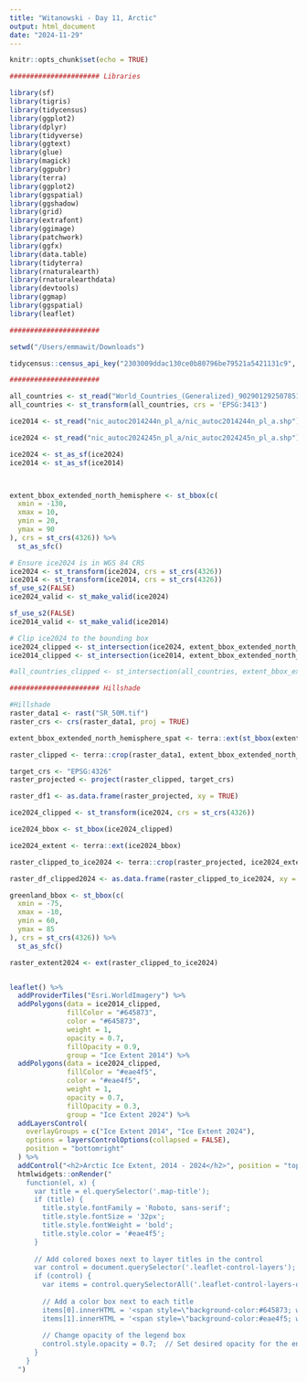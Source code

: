 ```yaml
---
title: "Witanowski - Day 11, Arctic"
output: html_document
date: "2024-11-29"
---
```


```r
knitr::opts_chunk$set(echo = TRUE)
```

```r

###################### Libraries 

library(sf)
library(tigris)
library(tidycensus)
library(ggplot2)
library(dplyr)
library(tidyverse)
library(ggtext)
library(glue)
library(magick)
library(ggpubr)
library(terra)
library(ggplot2)
library(ggspatial)
library(ggshadow)
library(grid)
library(extrafont)
library(ggimage)
library(patchwork)
library(ggfx)
library(data.table)
library(tidyterra)
library(rnaturalearth)
library(rnaturalearthdata)
library(devtools)
library(ggmap)
library(ggspatial)
library(leaflet)


```

```r

######################

setwd("/Users/emmawit/Downloads")

tidycensus::census_api_key("2303009ddac130ce0b80796be79521a5421131c9", overwrite = TRUE)

######################

all_countries <- st_read("World_Countries_(Generalized)_9029012925078512962.geojson")
all_countries <- st_transform(all_countries, crs = 'EPSG:3413')

ice2014 <- st_read("nic_autoc2014244n_pl_a/nic_autoc2014244n_pl_a.shp")

ice2024 <- st_read("nic_autoc2024245n_pl_a/nic_autoc2024245n_pl_a.shp")

ice2024 <- st_as_sf(ice2024)
ice2014 <- st_as_sf(ice2014)



extent_bbox_extended_north_hemisphere <- st_bbox(c(
  xmin = -130,  
  xmax = 10,   
  ymin = 20,    
  ymax = 90   
), crs = st_crs(4326)) %>%
  st_as_sfc()

# Ensure ice2024 is in WGS 84 CRS
ice2024 <- st_transform(ice2024, crs = st_crs(4326))
ice2014 <- st_transform(ice2014, crs = st_crs(4326))
sf_use_s2(FALSE)
ice2024_valid <- st_make_valid(ice2024)

sf_use_s2(FALSE)
ice2014_valid <- st_make_valid(ice2014)

# Clip ice2024 to the bounding box
ice2024_clipped <- st_intersection(ice2024, extent_bbox_extended_north_hemisphere)
ice2014_clipped <- st_intersection(ice2014, extent_bbox_extended_north_hemisphere)

#all_countries_clipped <- st_intersection(all_countries, extent_bbox_extended_north_hemisphere)

###################### Hillshade

#Hillshade
raster_data1 <- rast("SR_50M.tif")
raster_crs <- crs(raster_data1, proj = TRUE) 

extent_bbox_extended_north_hemisphere_spat <- terra::ext(st_bbox(extent_bbox_extended_north_hemisphere))

raster_clipped <- terra::crop(raster_data1, extent_bbox_extended_north_hemisphere_spat)

target_crs <- "EPSG:4326"
raster_projected <- project(raster_clipped, target_crs)    

raster_df1 <- as.data.frame(raster_projected, xy = TRUE)

ice2024_clipped <- st_transform(ice2024, crs = st_crs(4326))

ice2024_bbox <- st_bbox(ice2024_clipped)

ice2024_extent <- terra::ext(ice2024_bbox)

raster_clipped_to_ice2024 <- terra::crop(raster_projected, ice2024_extent)

raster_df_clipped2024 <- as.data.frame(raster_clipped_to_ice2024, xy = TRUE)

greenland_bbox <- st_bbox(c(
  xmin = -75,  
  xmax = -10, 
  ymin = 60,  
  ymax = 85   
), crs = st_crs(4326)) %>%
  st_as_sfc()

raster_extent2024 <- ext(raster_clipped_to_ice2024)


leaflet() %>%
  addProviderTiles("Esri.WorldImagery") %>%
  addPolygons(data = ice2014_clipped, 
              fillColor = "#645873", 
              color = "#645873", 
              weight = 1, 
              opacity = 0.7, 
              fillOpacity = 0.9, 
              group = "Ice Extent 2014") %>%
  addPolygons(data = ice2024_clipped, 
              fillColor = "#eae4f5", 
              color = "#eae4f5", 
              weight = 1, 
              opacity = 0.7, 
              fillOpacity = 0.3, 
              group = "Ice Extent 2024") %>%
  addLayersControl(
    overlayGroups = c("Ice Extent 2014", "Ice Extent 2024"),
    options = layersControlOptions(collapsed = FALSE),
    position = "bottomright"
  ) %>%
  addControl("<h2>Arctic Ice Extent, 2014 - 2024</h2>", position = "topright", className = "map-title") %>%
  htmlwidgets::onRender("
    function(el, x) {
      var title = el.querySelector('.map-title');
      if (title) {
        title.style.fontFamily = 'Roboto, sans-serif'; 
        title.style.fontSize = '32px';  
        title.style.fontWeight = 'bold';  
        title.style.color = '#eae4f5'; 
      }
      
      // Add colored boxes next to layer titles in the control
      var control = document.querySelector('.leaflet-control-layers');
      if (control) {
        var items = control.querySelectorAll('.leaflet-control-layers-overlays label');
        
        // Add a color box next to each title
        items[0].innerHTML = '<span style=\"background-color:#645873; width: 20px; height: 10px; display: inline-block; margin-right: 5px; vertical-align: middle;\"></span>' + items[0].innerHTML;
        items[1].innerHTML = '<span style=\"background-color:#eae4f5; width: 20px; height: 10px; display: inline-block; margin-right: 5px; vertical-align: middle;\"></span>' + items[1].innerHTML;
        
        // Change opacity of the legend box
        control.style.opacity = 0.7;  // Set desired opacity for the entire legend box
      }
    }
  ")

```